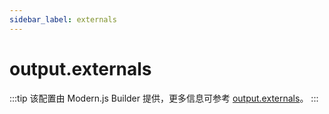 ```yaml
---
sidebar_label: externals
---
```


# output.externals

:::tip
该配置由 Modern.js Builder 提供，更多信息可参考 [output.externals](https://modernjs.dev/builder/api/config-output.html#outputexternals)。
:::


<Main />
